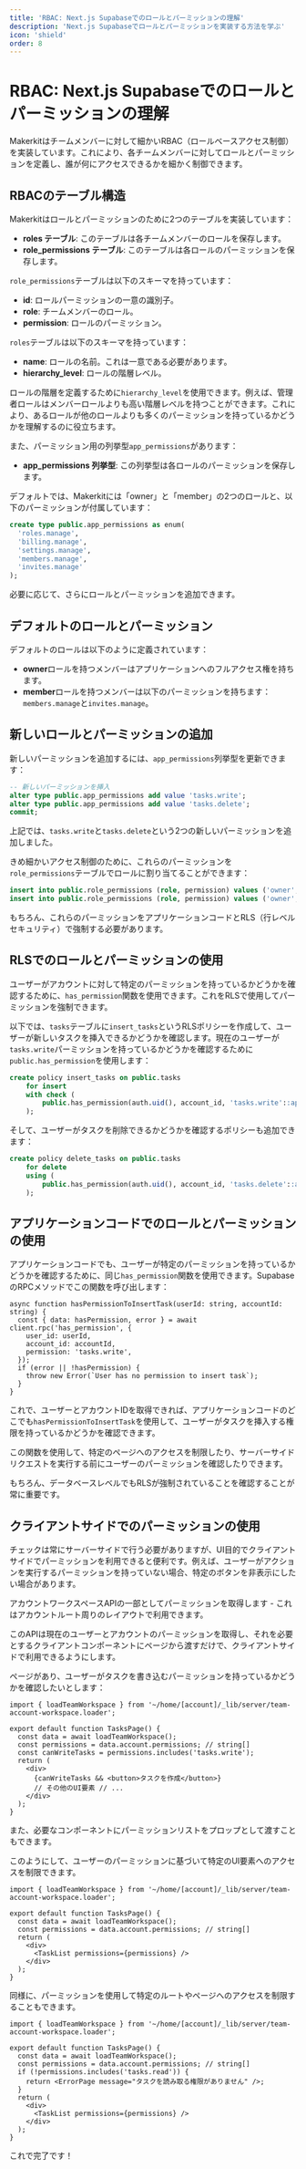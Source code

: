 ```yaml
---
title: 'RBAC: Next.js Supabaseでのロールとパーミッションの理解'
description: 'Next.js Supabaseでロールとパーミッションを実装する方法を学ぶ'
icon: 'shield'
order: 8
---
```


# RBAC: Next.js Supabaseでのロールとパーミッションの理解

Makerkitはチームメンバーに対して細かいRBAC（ロールベースアクセス制御）を実装しています。これにより、各チームメンバーに対してロールとパーミッションを定義し、誰が何にアクセスできるかを細かく制御できます。

## RBACのテーブル構造

Makerkitはロールとパーミッションのために2つのテーブルを実装しています：

- **roles テーブル**: このテーブルは各チームメンバーのロールを保存します。
- **role_permissions テーブル**: このテーブルは各ロールのパーミッションを保存します。

`role_permissions`テーブルは以下のスキーマを持っています：

- **id**: ロールパーミッションの一意の識別子。
- **role**: チームメンバーのロール。
- **permission**: ロールのパーミッション。

`roles`テーブルは以下のスキーマを持っています：

- **name**: ロールの名前。これは一意である必要があります。
- **hierarchy_level**: ロールの階層レベル。

ロールの階層を定義するために`hierarchy_level`を使用できます。例えば、管理者ロールはメンバーロールよりも高い階層レベルを持つことができます。これにより、あるロールが他のロールよりも多くのパーミッションを持っているかどうかを理解するのに役立ちます。

また、パーミッション用の列挙型`app_permissions`があります：

- **app_permissions 列挙型**: この列挙型は各ロールのパーミッションを保存します。

デフォルトでは、Makerkitには「owner」と「member」の2つのロールと、以下のパーミッションが付属しています：

```sql
create type public.app_permissions as enum(
  'roles.manage',
  'billing.manage',
  'settings.manage',
  'members.manage',
  'invites.manage'
);
```

必要に応じて、さらにロールとパーミッションを追加できます。

## デフォルトのロールとパーミッション

デフォルトのロールは以下のように定義されています：

- **owner**ロールを持つメンバーはアプリケーションへのフルアクセス権を持ちます。
- **member**ロールを持つメンバーは以下のパーミッションを持ちます：`members.manage`と`invites.manage`。

## 新しいロールとパーミッションの追加

新しいパーミッションを追加するには、`app_permissions`列挙型を更新できます：

```sql
-- 新しいパーミッションを挿入
alter type public.app_permissions add value 'tasks.write';
alter type public.app_permissions add value 'tasks.delete';
commit;
```

上記では、`tasks.write`と`tasks.delete`という2つの新しいパーミッションを追加しました。

きめ細かいアクセス制御のために、これらのパーミッションを`role_permissions`テーブルでロールに割り当てることができます：

```sql
insert into public.role_permissions (role, permission) values ('owner', 'tasks.write');
insert into public.role_permissions (role, permission) values ('owner', 'tasks.delete');
```

もちろん、これらのパーミッションをアプリケーションコードとRLS（行レベルセキュリティ）で強制する必要があります。

## RLSでのロールとパーミッションの使用

ユーザーがアカウントに対して特定のパーミッションを持っているかどうかを確認するために、`has_permission`関数を使用できます。これをRLSで使用してパーミッションを強制できます。

以下では、`tasks`テーブルに`insert_tasks`というRLSポリシーを作成して、ユーザーが新しいタスクを挿入できるかどうかを確認します。現在のユーザーが`tasks.write`パーミッションを持っているかどうかを確認するために`public.has_permission`を使用します：

```sql
create policy insert_tasks on public.tasks
    for insert
    with check (
        public.has_permission(auth.uid(), account_id, 'tasks.write'::app_permissions)
    );
```

そして、ユーザーがタスクを削除できるかどうかを確認するポリシーも追加できます：

```sql
create policy delete_tasks on public.tasks
    for delete
    using (
        public.has_permission(auth.uid(), account_id, 'tasks.delete'::app_permissions)
    );
```

## アプリケーションコードでのロールとパーミッションの使用

アプリケーションコードでも、ユーザーが特定のパーミッションを持っているかどうかを確認するために、同じ`has_permission`関数を使用できます。SupabaseのRPCメソッドでこの関数を呼び出します：

```tsx
async function hasPermissionToInsertTask(userId: string, accountId: string) {
  const { data: hasPermission, error } = await client.rpc('has_permission', {
    user_id: userId,
    account_id: accountId,
    permission: 'tasks.write',
  });
  if (error || !hasPermission) {
    throw new Error(`User has no permission to insert task`);
  }
}
```

これで、ユーザーとアカウントIDを取得できれば、アプリケーションコードのどこでも`hasPermissionToInsertTask`を使用して、ユーザーがタスクを挿入する権限を持っているかどうかを確認できます。

この関数を使用して、特定のページへのアクセスを制限したり、サーバーサイドリクエストを実行する前にユーザーのパーミッションを確認したりできます。

もちろん、データベースレベルでもRLSが強制されていることを確認することが常に重要です。

## クライアントサイドでのパーミッションの使用

チェックは常にサーバーサイドで行う必要がありますが、UI目的でクライアントサイドでパーミッションを利用できると便利です。例えば、ユーザーがアクションを実行するパーミッションを持っていない場合、特定のボタンを非表示にしたい場合があります。

アカウントワークスペースAPIの一部としてパーミッションを取得します - これはアカウントルート周りのレイアウトで利用できます。

このAPIは現在のユーザーとアカウントのパーミッションを取得し、それを必要とするクライアントコンポーネントにページから渡すだけで、クライアントサイドで利用できるようにします。

ページがあり、ユーザーがタスクを書き込むパーミッションを持っているかどうかを確認したいとします：

```tsx
import { loadTeamWorkspace } from '~/home/[account]/_lib/server/team-account-workspace.loader';

export default function TasksPage() {
  const data = await loadTeamWorkspace();
  const permissions = data.account.permissions; // string[]
  const canWriteTasks = permissions.includes('tasks.write');
  return (
    <div>
      {canWriteTasks && <button>タスクを作成</button>}
      // その他のUI要素 // ...
    </div>
  );
}
```

また、必要なコンポーネントにパーミッションリストをプロップとして渡すこともできます。

このようにして、ユーザーのパーミッションに基づいて特定のUI要素へのアクセスを制限できます。

```tsx
import { loadTeamWorkspace } from '~/home/[account]/_lib/server/team-account-workspace.loader';

export default function TasksPage() {
  const data = await loadTeamWorkspace();
  const permissions = data.account.permissions; // string[]
  return (
    <div>
      <TaskList permissions={permissions} />
    </div>
  );
}
```

同様に、パーミッションを使用して特定のルートやページへのアクセスを制限することもできます。

```tsx
import { loadTeamWorkspace } from '~/home/[account]/_lib/server/team-account-workspace.loader';

export default function TasksPage() {
  const data = await loadTeamWorkspace();
  const permissions = data.account.permissions; // string[]
  if (!permissions.includes('tasks.read')) {
    return <ErrorPage message="タスクを読み取る権限がありません" />;
  }
  return (
    <div>
      <TaskList permissions={permissions} />
    </div>
  );
}
```

これで完了です！
